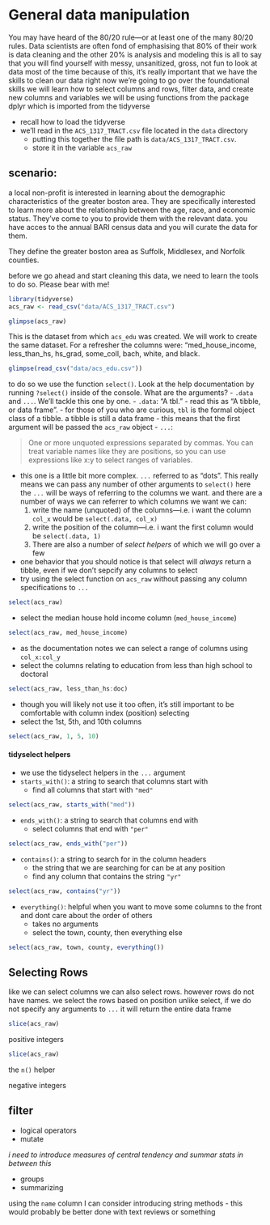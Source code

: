 # General data manipulation

You may have heard of the 80/20 rule—or at least one of the many 80/20 rules.
Data scientists are often fond of emphasising that 80% of their work is data cleaning and the other 20% is analysis and modeling
this is all to say that you will find yourself with messy, unsanitized, gross, not fun to look at data most of the time
because of this, it's really important that we have the skills to clean our data 
right now we're going to go over the foundational skills we will learn how to select columns and rows, filter data, and create new columns and variables
we will be using functions from the package dplyr which is imported from the tidyverse

- recall how to load the tidyverse
- we'll read in the `ACS_1317_TRACT.csv` file located in the `data` directory
  - putting this together the file path is `data/ACS_1317_TRACT.csv`.
  - store it in the variable `acs_raw`

## scenario:

a local non-profit is interested in learning about the demographic characteristics of the greater boston area. They are specifically interested to learn more about the relationship between the age, race, and economic status. They've come to you to provide them with the relevant data. you have acces to the annual BARI census data and you will curate the data for them. 

They define the greater boston area as Suffolk, Middlesex, and Norfolk counties. 

before we go ahead and start cleaning this data, we need to learn the tools to do so. Please bear with me! 
  

```r
library(tidyverse)
acs_raw <- read_csv("data/ACS_1317_TRACT.csv")

glimpse(acs_raw)
```

This is the dataset from which `acs_edu` was created. We will work to create the same dataset. For a refresher the columns were: "med_house_income, less_than_hs, hs_grad, some_coll, bach, white, and black.

```r
glimpse(read_csv("data/acs_edu.csv"))
```


to do so we use the function `select()`. Look at the help documentation by running `?select()` inside of the console. What are the arguments?
- `.data` and `...`. We'll tackle this one by one.
  - `.data`: "A tbl." 
    - read this as "A tibble, or data frame". 
    - for those of you who are curious, `tbl` is the formal object class of a tibble. a tibble is still a data frame
    - this means that the first argument will be passed the `acs_raw` object
- `...`: 

> One or more unquoted expressions separated by commas. You can treat variable names like they are positions, so you can use expressions like x:y to select ranges of variables.

- this one is a little bit more complex. `...` referred to as "dots". This really means we can pass any number of other arguments to `select()` here the `...` will be ways of referring to the columns we want. and there are a number of ways we can referrer to which columns we want we can:
  1. write the name (unquoted) of the columns—i.e. i want the column `col_x` would be `select(.data, col_x)`
  2. write the position of the column—i.e. i want the first column would be `select(.data, 1)`
  3. There are also a number of _select helpers_ of which we will go over a few
- one behavior that you should notice is that select will _always_ return a tibble, even if we don't sepcify any columns to select
- try using the select function on `acs_raw` without passing any column specifications to `...`

```r
select(acs_raw)
```

- select the median house hold income column (`med_house_income`)

```r
select(acs_raw, med_house_income)
```


- as the documentation notes we can select a range of columns using `col_x:col_y`
- select the columns relating to education from less than high school to doctoral

```r
select(acs_raw, less_than_hs:doc)
```

- though you will likely not use it too often, it's still important to be comfortable with column index (position) selecting
- select the 1st, 5th, and 10th columns

```r
select(acs_raw, 1, 5, 10)
```

#### tidyselect helpers

- we use the tidyselect helpers in the `...` argument
- `starts_with()`: a string to search that columns start with
  - find all columns that start with `"med"`

```r
select(acs_raw, starts_with("med"))
```

- `ends_with()`: a string to search that columns end with
  - select columns that end with `"per"`

```r
select(acs_raw, ends_with("per"))
```

- `contains()`: a string to search for in the column headers
  - the string that we are searching for can be at any position
  - find any column that contains the string `"yr"`

```r
select(acs_raw, contains("yr"))
```

- `everything()`: helpful when you want to move some columns to the front and dont care about the order of others
  - takes no arguments
  - select the town, county, then everything else

```r
select(acs_raw, town, county, everything())
```

## Selecting Rows

like we can select columns we can also select rows. however rows do not have names. we select the rows based on position
unlike select, if we do not specify any arguments to `...` it will return the entire data frame

```r
slice(acs_raw)
```

positive integers

```r
slice(acs_raw)
```

the `n()` helper

negative integers


## filter


  - logical operators
- mutate

_i need to introduce measures of central tendency and summar stats in between this_

- groups
- summarizing


using the `name` column I can consider introducing string methods
  - this would probably be better done with text reviews or something